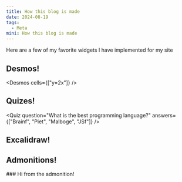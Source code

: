 ```yaml
---
title: How this blog is made
date: 2024-08-19
tags:
  - Meta
mini: How this blog is made
---
```



Here are a few of my favorite widgets I have implemented for my site

## Desmos!
<Desmos cells={["y=2x"]} />

## Quizes!
<Quiz question="What is the best programming language?" answers={["Brainf", "Piet", "Malboge", "JSf"]} />

## Excalidraw!
<Excalidraw file={excali} />

## Admonitions!
<Admonition type="normal">
    ### Hi from the admonition!
</Admonition>
